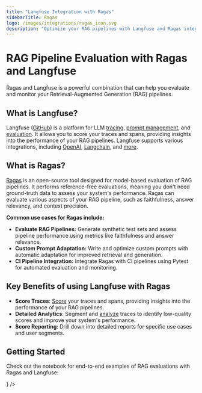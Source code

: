 ```yaml
---
title: "Langfuse Integration with Ragas"
sidebarTitle: Ragas
logo: /images/integrations/ragas_icon.svg
description: "Optimize your RAG pipelines with Langfuse and Ragas integration for efficient evaluation, monitoring, and performance enhancement."
---
```


# RAG Pipeline Evaluation with Ragas and Langfuse

Ragas and Langfuse is a powerful combination that can help you evaluate and monitor your Retrieval-Augmented Generation (RAG) pipelines.

## What is Langfuse?

Langfuse ([GitHub](https://github.com/langfuse/langfuse)) is a platform for LLM [tracing](/docs/tracing), [prompt management](/docs/prompts/get-started), and [evaluation](/docs/scores/overview). It allows you to score your traces and spans, providing insights into the performance of your RAG pipelines. Langfuse supports various integrations, including [OpenAI](/integrations/model-providers/openai-py), [Langchain](/integrations/frameworks/langchain), and [more](/integrations).

## What is Ragas?

[Ragas](https://docs.ragas.io/) is an open-source tool designed for model-based evaluation of RAG pipelines. It performs reference-free evaluations, meaning you don't need ground-truth data to assess your system's performance. Ragas can evaluate various aspects of your RAG pipeline, such as faithfulness, answer relevancy, and context precision.

**Common use cases for Ragas include:**

- **Evaluate RAG Pipelines:** Generate synthetic test sets and assess pipeline performance using metrics like faithfulness and answer relevance.
- **Custom Prompt Adaptation:** Write and optimize custom prompts with automatic adaptation for improved retrieval and generation.
- **CI Pipeline Integration:** Integrate Ragas with CI pipelines using Pytest for automated evaluation and monitoring.

## Key Benefits of using Langfuse with Ragas

- **Score Traces**: [Score](/docs/scores/overview) your traces and spans, providing insights into the performance of your RAG pipelines.
- **Detailed Analytics**: Segment and [analyze](/docs/analytics/overview) traces to identify low-quality scores and improve your system's performance.
- **Score Reporting**: Drill down into detailed reports for specific use cases and user segments.

## Getting Started

Check out the notebook for end-to-end examples of RAG evaluations with Ragas and Langfuse:


<Cards>
  <Card
    title="Evaluation of RAG pipelines with Ragas"
    href="/guides/cookbook/evaluation_of_rag_with_ragas"
    icon={<FileCode />}
  />
</Cards>
